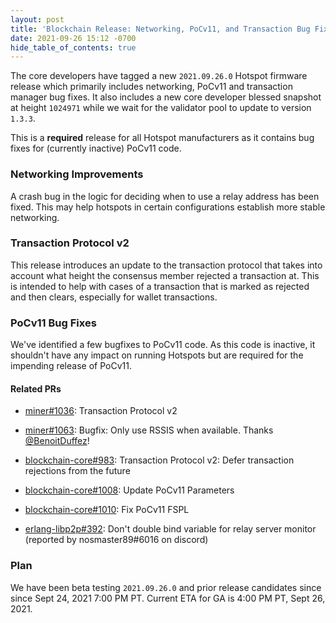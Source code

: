 ```yaml
---
layout: post
title: 'Blockchain Release: Networking, PoCv11, and Transaction Bug Fixes'
date: 2021-09-26 15:12 -0700
hide_table_of_contents: true
---
```


The core developers have tagged a new `2021.09.26.0` Hotspot firmware release which primarily
includes networking, PoCv11 and transaction manager bug fixes. It also includes a new core developer
blessed snapshot at height `1024971` while we wait for the validator pool to update to version
`1.3.3`.

<!--truncate-->

This is a **required** release for all Hotspot manufacturers as it contains bug fixes for (currently
inactive) PoCv11 code.

### Networking Improvements

A crash bug in the logic for deciding when to use a relay address has been fixed. This may help
hotspots in certain configurations establish more stable networking.

### Transaction Protocol v2

This release introduces an update to the transaction protocol that takes into account what height
the consensus member rejected a transaction at. This is intended to help with cases of a transaction
that is marked as rejected and then clears, especially for wallet transactions.

### PoCv11 Bug Fixes

We've identified a few bugfixes to PoCv11 code. As this code is inactive, it shouldn't have any
impact on running Hotspots but are required for the impending release of PoCv11.

#### Related PRs

- [miner#1036](https://github.com/helium/miner/pull/1036): Transaction Protocol v2
- [miner#1063](https://github.com/helium/miner/pull/1084): Bugfix: Only use RSSIS when available.
  Thanks [@BenoitDuffez](https://github.com/BenoitDuffez)!

- [blockchain-core#983](https://github.com/helium/blockchain-core/pull/983): Transaction Protocol
  v2: Defer transaction rejections from the future
- [blockchain-core#1008](https://github.com/helium/blockchain-core/pull/1010): Update PoCv11
  Parameters
- [blockchain-core#1010](https://github.com/helium/blockchain-core/pull/1010): Fix PoCv11 FSPL

- [erlang-libp2p#392](https://github.com/helium/erlang-libp2p/pull/392): Don't double bind variable
  for relay server monitor (reported by nosmaster89#6016 on discord)

### Plan

We have been beta testing `2021.09.26.0` and prior release candidates since since Sept 24, 2021 7:00
PM PT. Current ETA for GA is 4:00 PM PT, Sept 26, 2021.
